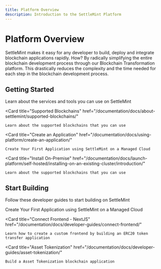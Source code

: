 ```yaml
---
title: Platform Overview
description: Introduction to the SettleMint Platform
---
```



# Platform Overview

SettleMint makes it easy for any developer to build, deploy and integrate blockchain applications rapidly. How? By radically simplifying the entire blockchain development process through our Blockchain Transformation platform. This drastically reduces the complexity and the time needed for each step in the blockchain development process.

## Getting Started

<Cards>
  <Card
    title="SettleMint Components"
    href="/documentation/docs/about-settlemint/components/"
  >
    Learn about the services and tools you can use on SettleMint
  </Card>

  <Card
    title="Supported Blockchains"
    href="/documentation/docs/about-settlemint/supported-blockchains/"
  >
    Learn about the supported blockchains that you can use
  </Card>

  <Card
    title="Create an Application"
    href="/documentation/docs/using-platform/create-an-application/"
  >
    Create Your First Application using SettleMint on a Managed Cloud
  </Card>

  <Card
    title="Install On-Premise"
    href="/documentation/docs/launch-platform/self-hosted/installing-on-an-existing-cluster/introduction/"
  >
    Learn about the supported blockchains that you can use
  </Card>
</Cards>

## Start Building

Follow these developer guides to start building on SettleMint

<Cards>
  <Card
    title="Hello World Application"
    href="/documentation/docs/using-platform/create-an-application/"
  >
    Create Your First Application using SettleMint on a Managed Cloud
  </Card>

  <Card
    title="Connect Frontend - NextJS"
    href="/documentation/docs/developer-guides/connect-frontend/"
  >
    Learn how to create a custom frontend by building an ERC20 token transfer application
  </Card>

  <Card
    title="Asset Tokenization"
    href="/documentation/docs/developer-guides/asset-tokenization/"
  >
    Build a Asset Tokenization blockchain application
  </Card>
</Cards>
